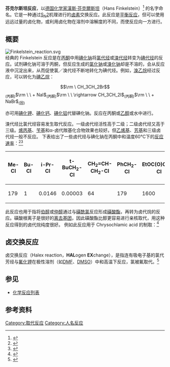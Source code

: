 '''芬克尔斯坦反应'''，以[[德国化学家|德国化学家]][[漢斯·芬克爾斯坦|漢斯·芬克爾斯坦]]（Hans Finkelstein）<ref>{{cite journal en|title=Darstellung organischer Jodide aus den entsprechenden Bromiden und Chloriden|author=Hans Finkelstein|journal=Berichte der deutschen chemischen Gesellschaft|volume=43|issue=2|pages=1528–1532|doi=10.1002/cber.19100430257}}</ref> 的名字命名。它是一种通过[[SN2|S<sub>N</sub>2]]机理进行的[[卤素|卤素]]交换反应。此反应是[[平衡反应|平衡反应]]，但可以使用远远过量的卤化物，或利用卤化物在溶剂中溶解度的不同，而使反应向一方进行。 

==概要==
[[File:Finkelstein_reaction.svg|center]]
<br />

经典的 Finkelstein 反应是在[[丙酮|丙酮]]中用[[碘化钠|碘化钠]]将[[氯代烃|氯代烃]]或[[溴代烃|溴代烃]]转变为[[碘代烃|碘代烃]]的反应。试剂碘化钠可溶于丙酮，但反应生成的[[氯化钠|氯化钠]]或[[溴化钠|溴化钠]]却是不溶的，会从反应液中沉淀出来，从而促使氯／溴代烃不断地转化为碘代烃。例如，[[溴乙烷|溴乙烷]]经过反应，可以转化为[[碘乙烷|碘乙烷]]：

:<math>\rm \ CH_3CH_2Br</math><sub>(丙酮)</sub><math>\rm \ \ + NaI</math><sub>(丙酮)</sub><math>\rm \  \ \rightarrow CH_3CH_2I</math><sub>(丙酮)</sub><math>\rm \ \ + NaBr</math><sub>(固)</sub>


亦可用[[碘化钾|碘化钾]]、[[碘化钙|碘化钙]]、[[碘化铝|碘化铝]]代替碘化钠。反应在丙酮或[[乙醇|乙醇]]或水中进行。

溴代烃比氯代烃容易发生取代反应。一级卤代烃活性高于二级；二级卤代烃又高于三级。[[烯丙基|烯丙基]]、[[苄基|苄基]]和α-卤代羰基化合物效果也较好。但[[乙烯基|乙烯基]]、[[芳基|芳基]]和三级卤代烃一般不反应。 下表给出了一些卤代烃与碘化钠在丙酮中和温度60°C下的[[反应速率|反应速率]]：<ref>{{cite journal en| last = Streitwieser | first =  A. | year = 1956 | title = Solvolytic Displacement Reactions at Saturated Carbon Atoms | journal = [[Chem._Rev.|Chem. Rev.]] | volume = 56 | pages = 571 | doi = 10.1021/cr50010a001}}</ref><ref>{{cite journal en| title = The Effect of the Carbonyl and Related Groups on the Reactivity of Halides in S<sub>N</sub>2 Reactions | author = Bordwell, F. G.; Brannen, W. T. | journal = [[J._Am._Chem._Soc.|J. Am. Chem. Soc.]] | year = 1964 | volume = 86 | pages = 4645 | doi = 10.1021/ja01075a025}}</ref>

{| class="wikitable"
|-
! Me-Cl
! Bu-Cl
! i-Pr-Cl
! t-BuCH<sub>2</sub>-Cl
! CH<sub>2</sub>=CH-CH<sub>2</sub>-Cl
! PhCH<sub>2</sub>-Cl
! EtOC(O)CH<sub>2</sub>-Cl
! MeC(O)CH<sub>2</sub>-Cl
|-
| 179
| 1
| 0.0146
| 0.00003
| 64
| 179
| 1600
| 33000
|}

此反应也用于指将[[伯醇|伯醇]]或[[仲醇|仲醇]]通过与[[磺酰氯|磺酰氯]]反应形成[[磺酸酯|磺酸酯]]，再转为卤代烷的反应。磺酸根离子是很好的[[离去基团|离去基团]]，因此磺酸酯比醇更容易进行亲核取代，用这种反应得到的卤代烷纯度很好。 例如此反应用于 Chrysochlamic  acid 的制取：<ref>{{cite journal en| last1 = Maloney | first1 = D. J. | last2 = Hecht | first2 = S. M. | year = 2005 | journal = [[Org._Lett.|Org. Lett.]]| volume = 7 | pages = 4297 | doi = 10.1021/ol051849t | title = A Stereocontrolled Synthesis of δ-''trans''-Tocotrienoloic Acid}}</ref>

==卤交换反应==
卤交换反应（Halex reaction，'''HAL'''ogen '''EX'''change），是指连有吸电子基的氯代芳烃与[[氟化钾|氟化钾]]在极性溶剂（如[[DMF|DMF]]、[[二甲基亞碸|DMSO]]）中和高温下反应，氯被氟取代。<ref>{{cite journal en|title=Aromatic Fluorine Compounds. VII. Replacement of Aromatic -Cl and -NO<sub>2</sub> Groups by -F<sup>1,2</sup>|author=G. C. Finger, C. W. Kruse|journal=J. Am. Chem. Soc.|year=1956|volume=78|issue=23|pages=6034–6037|doi=10.1021/ja01604a022}}</ref>

==参见==
*[[化学反应列表|化学反应列表]]

==参考资料==
{{Reflist}}

[[Category:取代反应|Category:取代反应]]
[[Category:人名反应|Category:人名反应]]